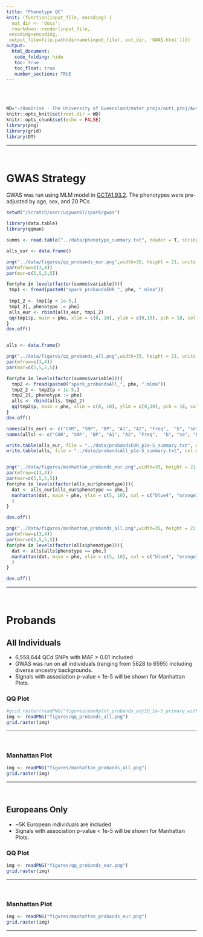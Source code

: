 ```yaml
---
title: "Phenotype QC"
knit: (function(input_file, encoding) {
  out_dir <- 'docs';
  rmarkdown::render(input_file,
 encoding=encoding,
 output_file=file.path(dirname(input_file), out_dir, 'GWAS.html'))})
output: 
  html_document:
   code_folding: hide
   toc: true
   toc_float: true
   number_sections: TRUE
---
```


<br><br>

```r
WD="~/OneDrive - The University of Queensland/mater_projs/auti_proj/AutismSpeaks_SPARK/"
knitr::opts_knit$set(root.dir = WD)
knitr::opts_chunk$set(echo = FALSE)
library(png)
library(grid)
library(DT)
```
***
  
  <br>
  
# GWAS Strategy
GWAS was run using MLM model in [GCTA1.93.2](https://cnsgenomics.com/software/gcta/). The phenotypes were pre-adjusted by age, sex, and 20 PCs


```r
setwd("/scratch/user/uqywan67/spark/gwas")

library(data.table)
library(qqman)

summs <- read.table("../data/phenotype_summary.txt", header = T, stringsAsFactors = F)

alls_eur <- data.frame()

png("../data/figures/qq_probands_eur.png",width=35, height = 21, units = "in", res = 300)
par(mfrow=c(3,4))
par(mar=c(5,5,5,5))

for(phe in levels(factor(summs$variable))){
 tmp1 <- fread(paste0("spark_probandsEUR_", phe, ".mlma"))
 
 tmp1_2 <- tmp1[p < 1e-5,] 
 tmp1_2[, phenotype := phe]
 alls_eur <- rbind(alls_eur, tmp1_2)
 qq(tmp1$p, main = phe, xlim = c(0, 10), ylim = c(0,10), pch = 18, col = "blue4", cex.main = 3, cex.lab =2, cex.axis = 2, las = 1)
}
dev.off()


alls <- data.frame()

png("../data/figures/qq_probands_all.png",width=35, height = 21, units = "in", res = 300)
par(mfrow=c(3,4))
par(mar=c(5,5,5,5))

for(phe in levels(factor(summs$variable))){
  tmp2 <- fread(paste0("spark_probandsAll_", phe, ".mlma")) 
  tmp2_2 <- tmp2[p < 1e-5,] 
  tmp2_2[, phenotype := phe]
  alls <- rbind(alls, tmp2_2)
  qq(tmp2$p, main = phe, xlim = c(0, 10), ylim = c(0,10), pch = 18, col = "blue4", cex.main = 3, cex.lab =2, cex.axis = 2, las = 1)
}
dev.off()

names(alls_eur) <- c("CHR", "SNP", "BP", "A1", "A2", "Freq",  "b", "se", "P", "phenotype")
names(alls) <- c("CHR", "SNP", "BP", "A1", "A2", "Freq",  "b", "se", "P", "phenotype")

write.table(alls_eur, file = "../data/probandsEUR_p1e-5_summary.txt", col.names = T, row.names = F, quote = F, sep = "\t")
write.table(alls, file = "../data/probandsAll_p1e-5_summary.txt", col.names = T, row.names = F, quote = F, sep = "\t")


png("../data/figures/manhattan_probands_eur.png",width=35, height = 21, units = "in", res = 300)
par(mfrow=c(3,4))
par(mar=c(5,5,5,5))
for(phe in levels(factor(alls_eur$phenotype))){
  dat <- alls_eur[alls_eur$phenotype == phe,]
  manhattan(dat, main = phe, ylim = c(5, 10), col = c("blue4", "orange3"), suggestiveline = F, genomewideline = -log10(5e-08), cex = 3, annotatePval = 5e-8, annotateTop = F,  cex.main = 3, cex.lab =2, cex.axis = 2
  )
}

dev.off()

png("../data/figures/manhattan_probands_all.png",width=35, height = 21, units = "in", res = 300)
par(mfrow=c(3,4))
par(mar=c(5,5,5,5))
for(phe in levels(factor(alls$phenotype))){
  dat <- alls[alls$phenotype == phe,]
  manhattan(dat, main = phe, ylim = c(5, 10), col = c("blue4", "orange3"), suggestiveline = F, genomewideline = -log10(5e-08), cex = 3, annotatePval = 5e-8, annotateTop = F,  cex.main = 3, cex.lab =2, cex.axis = 2
  )
}

dev.off()

```


***
  
<br> 
  
# Probands  
## All Individuals  {.tabset .tabset-fade .tabset-pills}
- 6,558,644 QCd SNPs with MAF > 0.01 included
- GWAS was run on all individuals (ranging from 5628 to 6595) including diverse ancestry backgrounds.
- Signals with association p-value < 1e-5 will be shown for Manhattan Plots.

### QQ Plot 

```r
#grid.raster(readPNG("figures/manhplot_probands_adjIQ_1e-5_primary_withPCs.png")
img <- readPNG("figures/qq_probands_all.png")
grid.raster(img)
```

***

<br>


### Manhattan Plot 
```r
img <- readPNG("figures/manhattan_probands_all.png")
grid.raster(img)
```


***
  
<br>


## Europeans Only  {.tabset .tabset-fade .tabset-pills}
- ~5K European individuals are included
- Signals with association p-value < 1e-5 will be shown for Manhattan Plots.

### QQ Plot 

```r
img <- readPNG("figures/qq_probands_eur.png")
grid.raster(img)
```

***

<br>


### Manhattan Plot 
```r
img <- readPNG("figures/manhattan_probands_eur.png")
grid.raster(img)
```

***
  
<br>


